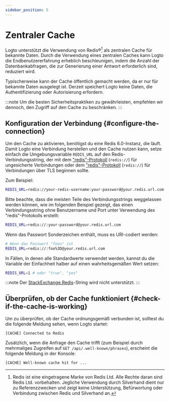 ```yaml
---
sidebar_position: 5
---
```


# Zentraler Cache

Logto unterstützt die Verwendung von Redis®[^1] als zentralen Cache für bekannte Daten. Durch die Verwendung eines zentralen Caches kann Logto die Endbenutzererfahrung erheblich beschleunigen, indem die Anzahl der Datenbankabfragen, die zur Generierung einer Antwort erforderlich sind, reduziert wird.

[^1]: Redis ist eine eingetragene Marke von Redis Ltd. Alle Rechte daran sind Redis Ltd. vorbehalten. Jegliche Verwendung durch Silverhand dient nur zu Referenzzwecken und zeigt keine Unterstützung, Befürwortung oder Verbindung zwischen Redis und Silverhand an.

Typischerweise kann der Cache öffentlich gemacht werden, da er nur für bekannte Daten ausgelegt ist. Derzeit speichert Logto keine Daten, die Authentifizierung oder Autorisierung erfordern.

:::note
Um die besten Sicherheitspraktiken zu gewährleisten, empfehlen wir dennoch, den Zugriff auf den Cache zu beschränken.
:::

## Konfiguration der Verbindung \{#configure-the-connection}

Um den Cache zu aktivieren, benötigst du eine Redis 6.0-Instanz, die läuft. Damit Logto eine Verbindung herstellen und den Cache nutzen kann, setze einfach die Umgebungsvariable `REDIS_URL` auf den Redis-Verbindungsstring, der mit dem ["redis"-Protokoll](https://www.iana.org/assignments/uri-schemes/prov/redis) (`redis://`) für ungesicherte Verbindungen oder dem ["redis"-Protokoll](https://www.iana.org/assignments/uri-schemes/prov/rediss) (`redis://`) für Verbindungen über TLS beginnen sollte.

Zum Beispiel:

```bash
REDIS_URL=redis://your-redis-username:your-password@your.redis.url.com:6380
```

Bitte beachte, dass die meisten Teile des Verbindungsstrings weggelassen werden können, wie im folgenden Beispiel gezeigt, das einen Verbindungsstring ohne Benutzername und Port unter Verwendung des "redis"-Protokolls erstellt:

```bash
REDIS_URL=redis://:your-password@your.redis.url.com
```

Wenn das Passwort Sonderzeichen enthält, muss es URI-codiert werden:

```bash
# Wenn das Passwort "foo=" ist
REDIS_URL=redis://:foo%3D@your.redis.url.com
```

In Fällen, in denen alle Standardwerte verwendet werden, kannst du die Variable der Einfachheit halber auf einen wahrheitsgemäßen Wert setzen:

```bash
REDIS_URL=1 # oder "true", "yes"
```

:::note
Der [StackExchange.Redis](https://stackexchange.github.io/StackExchange.Redis/Configuration.html)-String wird nicht unterstützt.
:::

## Überprüfen, ob der Cache funktioniert \{#check-if-the-cache-is-working}

Um zu überprüfen, ob der Cache ordnungsgemäß verbunden ist, solltest du die folgende Meldung sehen, wenn Logto startet:

```
[CACHE] Connected to Redis
```

Zusätzlich, wenn die Anfrage den Cache trifft (zum Beispiel durch mehrmaliges Zugreifen auf `GET /api/.well-known/phrases`), erscheint die folgende Meldung in der Konsole:

```
[CACHE] Well-known cache hit for ...
```
